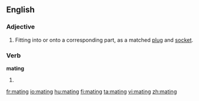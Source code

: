 ==English==

===Adjective===
{{en-adj|-}}

# Fitting into or onto a corresponding part, as a matched [[plug]] and [[socket]].

===Verb===
'''mating'''

# {{present participle of|[[mate]]}}

[[fr:mating]]
[[io:mating]]
[[hu:mating]]
[[fi:mating]]
[[ta:mating]]
[[vi:mating]]
[[zh:mating]]